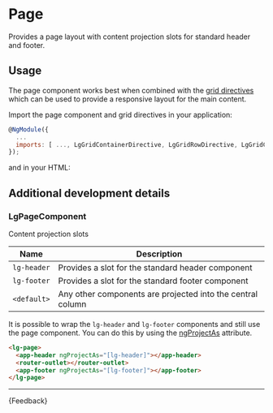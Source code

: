 
<Meta title="Templates/Page/Guide" />

# Page

<p class="standfirst">Provides a page layout with content projection slots for standard header and footer.</p>

## Usage

The page component works best when combined with the [grid directives](./?path=/docs/helpers-directives-grid-guide--docs) which can be used to provide a responsive layout for the main content.

Import the page component and grid directives in your application:

```js
@NgModule({
  ...
  imports: [ ..., LgGridContainerDirective, LgGridRowDirective, LgGridColDirective, LgPageComponent ],
});
```

and in your HTML:

<Source of={PageStories.twoColumns} />

## Additional development details

### LgPageComponent

Content projection slots

| Name        | Description                                                |
|-------------|------------------------------------------------------------|
| `lg-header` | Provides a slot for the standard header component          |
| `lg-footer` | Provides a slot for the standard footer component          |
| `<default>` | Any other components are projected into the central column |

It is possible to wrap the `lg-header` and `lg-footer` components and still use the page component.
You can do this by using the <a href="https://medium.com/ignite-ui/using-ng-content-ngprojectas-1664d7c1d3b" target="_blank">ngProjectAs</a> attribute.

```html
<lg-page>
  <app-header ngProjectAs="[lg-header]"></app-header>
  <router-outlet></router-outlet>
  <app-footer ngProjectAs="[lg-footer]"></app-footer>
</lg-page>
```

***

<Markdown>
  {Feedback}
</Markdown>
